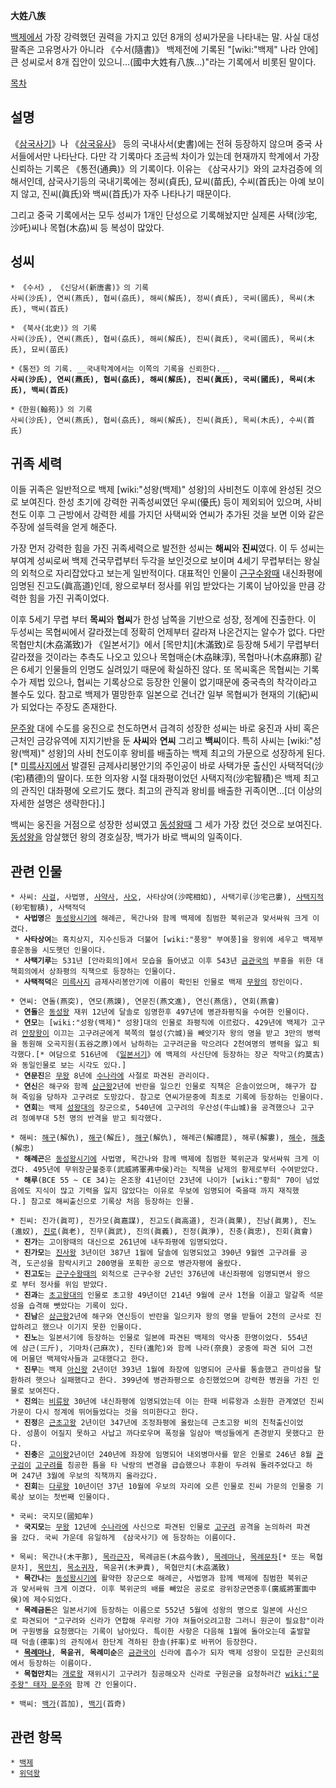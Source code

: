 '''大姓八族'''

[[백제]]에서 가장 강력했던 권력을 가지고 있던 8개의 성씨가문을 나타내는 말. 사실 대성팔족은 고유명사가 아니라 《수서(隨書)》 백제전에 기록된 "[wiki:"백제" 나라 안에] 큰 성씨로서 8개 집안이 있으니...(國中大姓有八族...)"라는 기록에서 비롯된 말이다.

[[목차]]
== 설명 ==
《[[삼국사기]]》나 《[[삼국유사]]》 등의 국내사서(史書)에는 전혀 등장하지 않으며 중국 사서들에서만 나타난다. 다만 각 기록마다 조금씩 차이가 있는데 현재까지 학계에서 가장 신뢰하는 기록은 《통전(通典)》의 기록이다. 이유는 《삼국사기》와의 교차검증에 의해서인데, 삼국사기등의 국내기록에는 정씨(貞氏), 묘씨(苗氏), 수씨(首氏)는 아예 보이지 않고, 진씨(眞氏)와 백씨(苩氏)가 자주 나타나기 때문이다.

그리고 중국 기록에서는 모두 성씨가 1개인 단성으로 기록해놨지만 실제론 사택(沙宅,沙吒)씨나 목협(木劦)씨 등 복성이 많았다.

== 성씨 ==
 * 《수서》, 《신당서(新唐書)》의 기록
 사씨(沙氏), 연씨(燕氏), 협씨(劦氏), 해씨(解氏), 정씨(貞氏), 국씨(國氏), 목씨(木氏), 백씨(苩氏)

 * 《북사(北史)》의 기록
 사씨(沙氏), 연씨(燕氏), 협씨(劦氏), 해씨(解氏), 진씨(眞氏), 국씨(國氏), 목씨(木氏), 묘씨(苗氏)

 *《통전》의 기록. __국내학계에서는 이쪽의 기록을 신뢰한다.__
 '''사씨(沙氏), 연씨(燕氏), 협씨(劦氏), 해씨(解氏), 진씨(眞氏), 국씨(國氏), 목씨(木氏), 백씨(苩氏)'''

 *《한원(翰苑)》의 기록
 사씨(沙氏), 연씨(燕氏), 협씨(劦氏), 해씨(解氏), 진씨(眞氏), 목씨(木氏), 수씨(首氏)

== 귀족 세력 ==
이들 귀족은 일반적으로 백제 [wiki:"성왕(백제)" 성왕]의 사비천도 이후에 완성된 것으로 보여진다. 한성 초기에 강력한 귀족성씨였던 우씨(優氏) 등이 제외되어 있으며, 사비천도 이후 그 근방에서 강력한 세를 가지던 사택씨와 연씨가 추가된 것을 보면 이와 같은 주장에 설득력을 얻게 해준다.

가장 먼저 강력한 힘을 가진 귀족세력으로 발전한 성씨는 '''해씨'''와 '''진씨'''였다. 이 두 성씨는 부여계 성씨로써 백제 건국무렵부터 두각을 보인것으로 보이며 4세기 무렵부터는 왕실의 외척으로 자리잡았다고 보는게 일반적이다. 대표적인 인물이 [[근구수왕]]때 내신좌평에 임명된 진고도(眞高道)인데, 왕으로부터 정사를 위임 받았다는 기록이 남아있을 만큼 강력한 힘을 가진 귀족이었다.

이후 5세기 무렵 부터 '''목씨'''와 '''협씨'''가 한성 남쪽을 기반으로 성장, 정계에 진출한다. 이 두성씨는 목협씨에서 갈라졌는데 정확히 언제부터 갈라져 나온건지는 알수가 없다. 다만 목협만치(木劦滿致)가 《일본서기》에서 [목만치](木滿致)로 등장해 5세기 무렵부터 갈라졌을 것이라는 추측도 나오고 있으나 목협매순(木劦昧淳), 목협마나(木劦麻那) 같은 6세기 인물들의 인명도 실려있기 때문에 확실하진 않다. 또 목씨혹은 목협씨는 기록수가 제법 있으나, 협씨는 기록상으로 등장한 인물이 없기때문에 중국측의 착각이라고 볼수도 있다. 참고로 백제가 멸망한후 일본으로 건너간 일부 목협씨가 현재의 기(紀)씨가 되었다는 주장도 존재한다.

[[문주왕]] 대에 수도를 웅진으로 천도하면서 급격히 성장한 성씨는 바로 웅진과 사비 혹은 근처인 금강유역에 지지기반을 둔 '''사씨'''와 '''연씨''' 그리고 '''백씨'''이다. 특히 사씨는 [wiki:"성왕(백제)" 성왕]의 사비 천도이후 왕비를 배출하는 백제 최고의 가문으로 성장하게 된다.[* [[미륵사]]지에서 발결된 금제사리봉안기의 주인공이 바로 사택가문 출신인 사택적덕(沙(宅)積德)의 딸이다. 또한 의자왕 시절 대좌평이었던 사택지적(沙宅智積)은 백제 최고의 관직인 대좌평에 오르기도 했다. 최고의 관직과 왕비를 배출한 귀족이면...[더 이상의 자세한 설명은 생략한다].]

백씨는 웅진을 거점으로 성장한 성씨였고 [[동성왕]]때 그 세가 가장 컸던 것으로 보여진다. [[동성왕]]을 암살했던 왕의 경호실장, 백가가 바로 백씨의 일족이다.

== 관련 인물 ==
 * 사씨: [[사걸]], 사법명, [[사약사]], [[사오]], 사타상여(沙咤相如), 사택기루(沙宅己婁), [[사택지적]](砂宅智積), 사택적덕
  * '''사법명'''은 [[동성왕]]시기에 해례곤, 목간나와 함께 백제에 침범한 북위군과 맞서싸워 크게 이겼다.
  * '''사타상여'''는 흑치상지, 지수신등과 더불어 [wiki:"풍왕" 부여풍]을 왕위에 세우고 백제부흥운동을 시도햇던 인물이다.
  * '''사택기루'''는 531년 [안라회의]에서 모습을 들어냈고 이후 543년 [[금관국]]의 부흥을 위한 대책회의에서 상좌평의 직책으로 등장하는 인물이다.
  * '''사택적덕'''은 [[미륵사]]지 금제사리봉안기에 이름이 확인된 인물로 백제 [[무왕]]의 장인이다.

 * 연씨: 연돌(燕突), 연모(燕謨), 연문진(燕文進), 연신(燕信), 연회(燕會)
  * '''연돌'''은 [[동성왕]] 재위 12년에 달솔로 임명한후 497년에 병관좌평직을 수여한 인물이다.
  * '''연모'''는 [wiki:"성왕(백제)" 성왕]대의 인물로 좌평직에 이르렀다. 429년에 백제가 고구려 [[안장왕]]이 이끄는 고구려군에게 북쪽의 혈성(穴城)을 빼앗기자 왕의 명을 받고 3만의 병력을 동원해 오곡지원(五谷之原)에서 남하하는 고구려군을 막으려다 2천여명의 병력을 잃고 퇴각했다.[* 여담으로 516년에 《[[일본서기]]》에 백제의 사신단에 등장하는 장군 작막고(灼莫古)와 동일인물로 보는 시각도 있다.]
  * '''연문진'''은 [[무왕(백제)|무왕]] 8년에 [[수나라#s-4|수나라]]에 사절로 파견된 관리이다.
  * '''연신'''은 해구와 함께 [[삼근왕]]2년에 반란을 일으킨 인물로 직책은 은솔이었으며, 해구가 잡혀 죽임을 당하자 고구려로 도망갔다. 참고로 연씨가문중에 최초로 기록에 등장하는 인물이다.
  * '''연회'''는 백제 [[성왕(백제)|성왕]]대의 장군으로, 540년에 고구려의 우산성(牛山城)을 공격했으나 고구려 정예부대 5천 명의 반격을 받고 퇴각했다.

 * 해씨: [[해구#s-2|해구]](解仇), [[해구#s-3|해구]](解丘), [[해구#s-4|해구]](解仇), 해례곤(解禮昆), 해루(解婁), [[해수]], [[해충#s-3|해충]](解忠)
  * '''해례곤'''은 [[동성왕]]시기에 사법명, 목간나와 함께 백제에 침범한 북위군과 맞서싸워 크게 이겼다. 495년에 무위장군불중후(武威將軍弗中侯)라는 직책을 남제의 황제로부터 수여받았다.
  * '''해루'''(BCE 55 ~ CE 34)는 온조왕 41년이던 23년에 나이가 [wiki:"황희" 70이 넘었음에도 지식이 많고 기력을 잃지 않았다는 이유로 우보에 임명되어 죽을때 까지 재직했다.] 참고로 해씨출신으로 기록상 처음 등장하는 인물.

 * 진씨: 진가(眞可), 진가모(眞嘉謀), 진고도(眞高道), 진과(眞果), 진남(眞男), 진노(進奴), [[진로]](眞老), 진무(眞武), 진의(眞義), 진정(眞淨), 진충(眞忠), 진회(眞會)
  * '''진가'''는 고이왕때의 대신으로 261년에 내두좌평에 임명되었다.
  * '''진가모'''는 [[진사왕]] 3년이던 387년 1월에 달솔에 임명되었고 390년 9월엔 고구려를 공격, 도곤성을 함락시키고 200명을 포획한 공으로 병관자평에 올랐다.
  * '''진고도'''는 [[근구수왕]]때의 외척으로 근구수왕 2년인 376년에 내신좌평에 임명되면서 왕으로 부터 정사를 위임 받았다.
  * '''진과'''는 [[초고왕]]대의 인물로 초고왕 49년이던 214년 9월에 군사 1천을 이끌고 말갈족 석문성을 습격해 뺏았다는 기록이 있다.
  * '''진남'''은 [[삼근왕]]2년에 해구와 연신등이 반란을 일으키자 왕의 명을 받들어 2천의 군사로 진압하려고 했으나 이기지 못한 인물이다.
  * '''진노'''는 일본서기에 등장하는 인물로 일본에 파견된 백제의 악사중 한명이었다. 554년에 삼근(三斤), 기마차(己麻次), 진타(進陀)와 함께 나라(奈良) 궁중에 파견 되어 그전에 머물던 백제악사들과 교대했다고 한다.
  * '''진무'''는 백제 [[아신왕]] 2년이던 393년 1월에 좌장에 임명되어 군사를 통솔했고 관미성을 탈환하려 햇으나 실패했다고 한다. 399년에 병관좌평으로 승진했었으며 강력한 병권을 가진 인물로 보여진다.
  * '''진의'''는 [[비류왕]] 30년에 내신좌평에 임명되었는데 이는 한때 비류왕과 소원한 관계였던 진씨가문이 다시 정계에 뛰어들었다는 것을 의미한다고 한다.
  * '''진정'''은 [[근초고왕]] 2년이던 347년에 조정좌평에 올랐는데 근초고왕 비의 친척출신이었다. 성품이 어질지 못하고 사납고 까다로우며 폭정을 일삼아 백성들에게 존경받지 못했다고 한다.
  * '''진충'''은 [[고이왕]]2년이던 240년에 좌장에 임명되어 내외병마사를 맡은 인물로 246년 8월 [[관구검]]이 [[고구려]]를 침공한 틈을 타 낙랑의 변경을 급습했으나 후환이 두려워 돌려주었다고 하며 247년 3월에 우보의 직책까지 올라갔다.
  * '''진회'''는 [[다루왕]] 10년이던 37년 10월에 우보의 자리에 오른 인물로 진씨 가문의 인물중 기록상 보이는 첫번째 인물이다.

 * 국씨: 국지모(國知牟)
  * '''국지모'''는 [[무왕(백제)|무왕]] 12년에 [[수나라]]에 사신으로 파견된 인물로 [[고구려]] 공격을 논의하러 파견을 갔다. 국씨 가운데 유일하게 《삼국사기》에 등장하는 이름이다.

 * 목씨: 목간나(木干那), [[목라근자]], 목례금돈(木刕今敦), [[목례마나]], [[목례문차]][* 또는 목협문차], [[목만치]], [[목소귀자]], 목윤귀(木尹貴), 목협만치(木劦滿致)
  * '''목간나'''는 [[동성왕]]시기에 활약한 장군으로 해례곤, 사법명과 함께 백제에 침범한 북위군과 맞서싸워 크게 이겼다. 이후 북위군의 배를 빼았은 공로로 광위장군면중후(廣威將軍面中侯)에 제수되었다.
  * '''목례금돈'''은 일본서기에 등장하는 이름으로 552년 5월에 성왕의 명으로 일본에 사신으로 파견되어 "고구려와 신라가 연합해 우리랑 가야 쳐들어오려고함 그러니 원군이 필요함"이라며 구원병을 요청했다는 기록이 남아있다. 특이한 사항은 다음해 1월에 돌아오는데 출발할때 덕솔(德率)의 관직에서 한단계 격하된 한솔(扞率)로 바뀌어 등장한다.
  * '''[[목례마나]]''', '''목윤귀''', '''목례미순'''은 [[금관국]]이 신라에 흡수가 되자 백제 성왕이 모집한 군신회의에서 등장하는 이름이다.
  * '''목협만치'''는 [[개로왕]] 재위시기 고구려가 침공해오자 신라로 구원군을 요청하러간 [[wiki:"문주왕" 태자 문주]]와 함께 간 인물이다.

 * 백씨: [[백가]](苩加), [[백기#s-3|백기]](苩奇)

== 관련 항목 ==
 * [[백제]]
 * [[위덕왕]]
